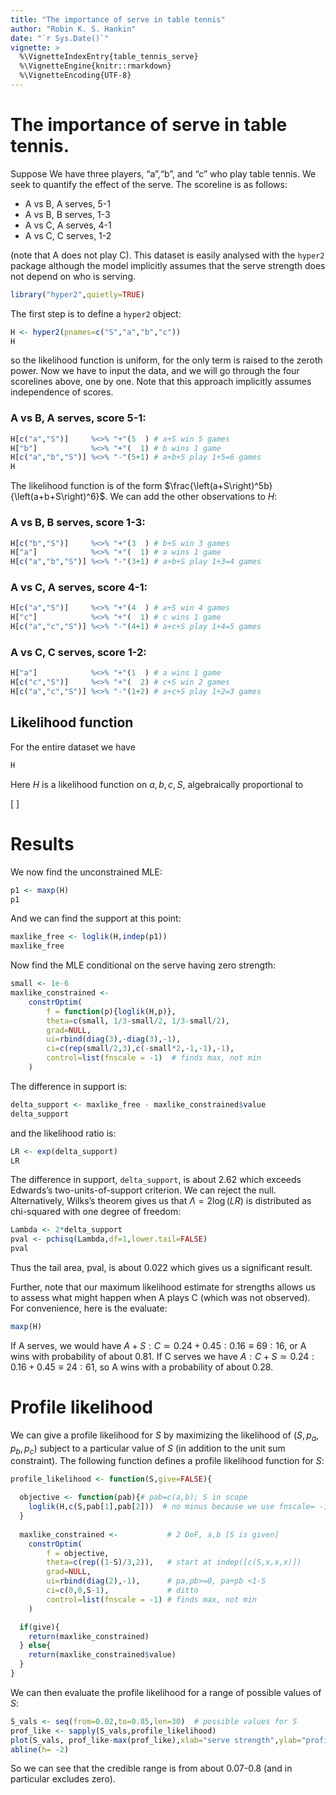 ```yaml
---
title: "The importance of serve in table tennis"
author: "Robin K. S. Hankin"
date: "`r Sys.Date()`"
vignette: >
  %\VignetteIndexEntry{table_tennis_serve}
  %\VignetteEngine{knitr::rmarkdown}
  %\VignetteEncoding{UTF-8}
---
```



# The importance of serve in table tennis.

Suppose We have three players, "a","b", and "c" who play table tennis.
We seek to quantify the effect of the serve.  The scoreline is as
follows:

* A vs B, A serves, 5-1
* A vs B, B serves, 1-3
* A vs C, A serves, 4-1
* A vs C, C serves, 1-2

(note that A does not play C).  This dataset is easily analysed with
the ```hyper2``` package although the model implicitly assumes that
the serve strength does not depend on who is serving.

```r
library("hyper2",quietly=TRUE)
```

The first step is to define a ```hyper2``` object:

```r
H <- hyper2(pnames=c("S","a","b","c"))
H
```

so the likelihood function is uniform, for the only term is raised to
the zeroth power.  Now we have to input the data, and we will go
through the four scorelines above, one by one.  Note that this
approach implicitly assumes independence of scores.


### A vs B, A serves, score 5-1:
```r
H[c("a","S")]     %<>% "+"(5  ) # a+S win 5 games
H["b"]            %<>% "+"(  1) # b wins 1 game
H[c("a","b","S")] %<>% "-"(5+1) # a+b+S play 1+5=6 games
H
```

The likelihood function is of the form
$\frac{\left(a+S\right)^5b}{\left(a+b+S\right)^6}$.  We can add the other observations to $H$:

### A vs B, B serves, score 1-3:
```r
H[c("b","S")]     %<>% "+"(3  ) # b+S win 3 games
H["a"]            %<>% "+"(  1) # a wins 1 game 
H[c("a","b","S")] %<>% "-"(3+1) # a+b+S play 1+3=4 games
```

### A vs C, A serves, score 4-1:
```r
H[c("a","S")]     %<>% "+"(4  ) # a+S win 4 games
H["c"]            %<>% "+"(  1) # c wins 1 game 
H[c("a","c","S")] %<>% "-"(4+1) # a+c+S play 1+4=5 games
```

### A vs C, C serves, score 1-2:
```r
H["a"]            %<>% "+"(1  ) # a wins 1 game
H[c("c","S")]     %<>% "+"(  2) # c+S win 2 games
H[c("a","c","S")] %<>% "-"(1+2) # a+c+S play 1+2=3 games
```


## Likelihood function

For the entire dataset we have

```r
H
```

Here $H$ is a likelihood function on $a,b,c,S$, algebraically
proportional to

\[
\frac{(S+a)^9(S+b)^3(S+c)^2a^2bc}{(S+a+b)^{10}(S+a+c)^8}
\]



# Results 
We now find the unconstrained MLE:

```r
p1 <- maxp(H)
p1
```

And we can find the support at this point:

```r
maxlike_free <- loglik(H,indep(p1))
maxlike_free
```

Now find the MLE conditional on the serve having zero strength:

```r
small <- 1e-6
maxlike_constrained <-
    constrOptim(
        f = function(p){loglik(H,p)},
        theta=c(small, 1/3-small/2, 1/3-small/2),
        grad=NULL,
        ui=rbind(diag(3),-diag(3),-1),
        ci=c(rep(small/2,3),c(-small*2,-1,-1),-1),
        control=list(fnscale = -1)  # finds max, not min
    )
```	

The difference in support is:

```r
delta_support <- maxlike_free - maxlike_constrained$value
delta_support
```

and the likelihood ratio is:
```r
LR <- exp(delta_support)
LR
```

The difference in support, ```delta_support```, is about 2.62 which
exceeds Edwards's two-units-of-support criterion.  We can reject the
null.  Alternatively, Wilks's theorem gives us that
$\Lambda=2\log(LR)$ is distributed as chi-squared with one degree of
freedom:

```r
Lambda <- 2*delta_support
pval <- pchisq(Lambda,df=1,lower.tail=FALSE)
pval 
```

Thus the tail area, pval, is about 0.022 which gives us a significant
result.


Further, note that our maximum likelihood estimate for strengths
allows us to assess what might happen when A plays C (which was not
observed).  For convenience, here is the evaluate:

```r
maxp(H)
```

If A serves, we would have $A+S:C\simeq 0.24+0.45:0.16\equiv 69:16$,
or A wins with probability of about $0.81$.  If C serves we have
$A:C+S\simeq 0.24:0.16+0.45\equiv 24:61$, so A wins with a probability
of about $0.28$.



# Profile likelihood

We can give a profile likelihood for $S$ by maximizing the likelihood
of $(S,p_a,p_b,p_c)$ subject to a particular value of $S$ (in addition
to the unit sum constraint).  The following function defines a profile
likelihood function for $S$:

```r

profile_likelihood <- function(S,give=FALSE){

  objective <- function(pab){# pab=c(a,b); S in scope
    loglik(H,c(S,pab[1],pab[2]))  # no minus because we use fnscale= -1
  }
  
  maxlike_constrained <-           # 2 DoF, a,b [S is given]
    constrOptim(
        f = objective,
        theta=c(rep((1-S)/3,2)),   # start at indep([c(S,x,x,x)])
        grad=NULL,
        ui=rbind(diag(2),-1),      # pa,pb>=0, pa+pb <1-S
        ci=c(0,0,S-1),             # ditto
        control=list(fnscale = -1) # finds max, not min
    )

  if(give){
    return(maxlike_constrained)
  } else{
    return(maxlike_constrained$value)
  }
}
```

We can then evaluate the profile likelihood for a range of possible
values of $S$:

```r
S_vals <- seq(from=0.02,to=0.85,len=30)  # possible values for S
prof_like <- sapply(S_vals,profile_likelihood)  
plot(S_vals, prof_like-max(prof_like),xlab="serve strength",ylab="profile likelihood")
abline(h= -2)
```

So we can see that the credible range is from about 0.07-0.8 (and in
particular excludes zero).